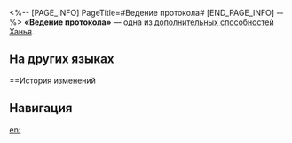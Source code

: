 <%-- [PAGE_INFO]
PageTitle=#Ведение протокола#
[END_PAGE_INFO] --%>
{{Навык Инфобокс
|Название         = Ведение протокола
|Изображение      = След Ведение протокола.png
|Персонаж         = Ханья
|Тип              = Доп. способность
|Возвышение       = 2
|Длительность     = 
|Описание         = Сила атаки союзника, активировавшего эффект восстановления очка навыков статуса Ноша, описанного в навыке персонажа, повышается на 10% на 1 ход.
|Свойство1        = 
|Масштабирование1 = 
}}
'''«Ведение протокола»''' — одна из [[дополнительная способность|дополнительных способностей]] [[Ханья]].

==На других языках==
{{На других языках
|en   = Scrivener
|zhs  = 录事
|zht  = 錄事
|ja   = {{Rubi|録事|ろくじ}}
|ko   = 서기
|es   = Toma de registros
|fr   = Consignation
|ru   = Ведение протокола
|th   = Scrivener
|vi   = Lục Sự
|de   = Schriftführerin
|id   = Scrivener
|pt   = Consignação
}}

==История изменений
{{История изменений|3.5}}

==Навигация==
{{Навык Навбокс|Ханья}}

[[en:]]